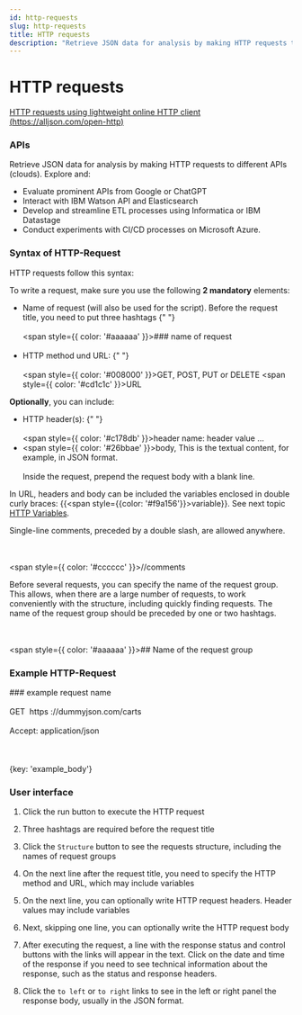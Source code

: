 ```yaml
---
id: http-requests
slug: http-requests
title: HTTP requests
description: "Retrieve JSON data for analysis by making HTTP requests to different APIs (clouds)."
---
```


# HTTP requests

[HTTP requests using lightweight online HTTP client (https://alljson.com/open-http)](https://alljson.com/open-http)

### APIs

Retrieve JSON data for analysis by making HTTP requests to different APIs (clouds). Explore and:

- Evaluate prominent APIs from Google or ChatGPT
- Interact with IBM Watson API and Elasticsearch
- Develop and streamline ETL processes using Informatica or IBM Datastage
- Conduct experiments with CI/CD processes on Microsoft Azure.

### Syntax of HTTP-Request

HTTP requests follow this syntax:

To write a request, make sure you use the following **2 mandatory** elements:

- Name of request (will also be used for the script).
  Before the request title, you need to put three hashtags
  {" "}
  <br></br>
  <span style={{ color: '#aaaaaa' }}>### name of request</span>
  <br></br>
- HTTP method und URL:
  {" "}
  <br></br>
  <span style={{ color: '#008000' }}>GET, POST, PUT or DELETE</span>
  <span style={{ color: '#cd1c1c' }}>URL</span>

**Optionally**, you can include:

- HTTP header(s):
  {" "}
  <br></br>
  <span style={{ color: '#c178db' }}>header name: header value ...</span>
- <span style={{ color: '#26bbae' }}>body</span>, This is the textual content,
  for example, in JSON format.<br></br>
  Inside the request, prepend the request body with a blank line.

In URL, headers and body can be included the variables enclosed in double curly braces:
&#123;&#123;<span style={{color: '#f9a156'}}>variable</span>&#125;&#125;. See next topic [HTTP Variables](/guide/http-client-and-automation/http-variables).

Single-line comments, preceded by a double slash, are allowed anywhere.

<br></br>
<span style={{ color: '#cccccc' }}>//comments</span>

Before several requests, you can specify the name of the request group.
This allows, when there are a large number of requests,
to work conveniently with the structure, including quickly finding requests.
The name of the request group should be preceded by one or two hashtags.

<br></br>
<span style={{ color: '#aaaaaa' }}>## Name of the request group</span>

### Example HTTP-Request

<span>
  <span style={{ color: '#aaaaaa' }}>### example request name</span>
  <br></br>
  <span style={{ color: '#008000' }}>GET</span>&nbsp;
  <span style={{ color: '#cd1c1c' }}>https</span>
  <span style={{ color: '#cd1c1c' }}>://dummyjson.com/carts</span>
  <br></br>
  <span style={{ color: '#c178db' }}>Accept: application/json</span>
  <br></br>
  <br></br>
  <span style={{ color: '#26bbae' }}>&#123;key: 'example_body'&#125;</span>
</span>

### User interface


<ThemedImg
  alt="HTTP requests using lightweight online HTTP client"
  name="HTTP_requests"
/>

1. Click the run button to execute the HTTP request

2. Three hashtags are required before the request title

3. Click the `Structure` button to see the requests structure, including the names of request groups

4. On the next line after the request title, you need to specify the HTTP method and URL, which may include variables

5. On the next line, you can optionally write HTTP request headers. Header values may include variables

6. Next, skipping one line, you can optionally write the HTTP request body

7. After executing the request, a line with the response status and control buttons with the links will appear in the text.
   Click on the date and time of the response if you need to see technical information about the response, such as the status and response headers.

8. Click the `to left` or `to right` links to see in the left or right panel the response body, usually in the JSON format.
